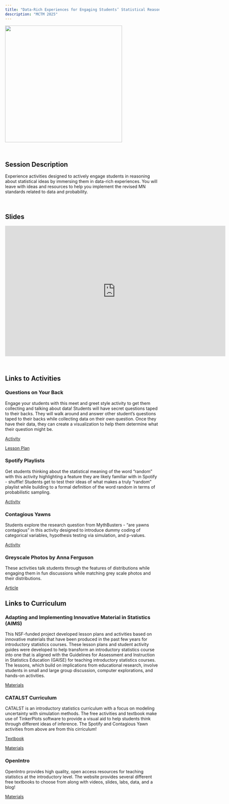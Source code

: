 ```yaml
---
title: "Data-Rich Experiences for Engaging Students’ Statistical Reasoning"
description: "MCTM 2025"
---
```


![](images/mctm-data-rich.png){width="382"}

<br />

## Session Description

Experience activities designed to actively engage students in reasoning about statistical ideas by immersing them in data-rich experiences. You will leave with ideas and resources to help you implement the revised MN standards related to data and probability.

<br />

## Slides

```{=html}
<iframe src="https://docs.google.com/presentation/d/e/2PACX-1vTue1mlRehAVDwDt_Jcp6OSmSOREdXNGcMcYVTAqypbLk6waJh9dKoSGSLBpnDqJSDlazb-e9LQebo5/embed?start=false&loop=false&delayms=3000" frameborder="0" width="720" height="426.753" allowfullscreen="true" mozallowfullscreen="true" webkitallowfullscreen="true"></iframe>
```

<br />

## Links to Activities

### Questions on Your Back

Engage your students with this meet and greet style activity to get them collecting and talking about data! Students will have secret questions taped to their backs. They will walk around and answer other student's questions taped to their backs while collecting data on their own question. Once they have their data, they can create a visualization to help them determine what their question might be. 

[Activity](files/mctm25-data-rich/questions-on-back-student.pdf)

[Lesson Plan](files/mctm25-data-rich/questions-on-back-instructor.pdf)


### Spotify Playlists

Get students thinking about the statistical meaning of the word "random" with this activity highlighting a feature they are likely familiar with in Spotify - shuffle! Students get to test their ideas of what makes a truly "random" playlist while building to a formal definition of the word random in terms of probabilistic sampling.

[Activity](files/mctm25-data-rich/spotify.pdf)

### Contagious Yawns

Students explore the research question from MythBusters - "are yawns contagious" in this activity designed to introduce dummy coding of categorical variables, hypothesis testing via simulation, and p-values.

[Activity](files/mctm25-data-rich/contagious-yawns.pdf)

### Greyscale Photos by Anna Ferguson

These activities talk students through the features of distributions while engaging them in fun discussions while matching grey scale photos and their distributions.

[Article](https://doi.org/10.1080/26939169.2024.2351570)

## Links to Curriculum

### Adapting and Implementing Innovative Material in Statistics (AIMS)

This NSF-funded project developed lesson plans and activities based on innovative materials that have been produced in the past few years for introductory statistics courses. These lesson plans and student activity guides were developed to help transform an introductory statistics course into one that is aligned with the Guidelines for Assessment and Instruction in Statistics Education (GAISE) for teaching introductory statistics courses. The lessons, which build on implications from educational research, involve students in small and large group discussion, computer explorations, and hands-on activities.

[Materials](https://github.com/zief0002/aims)

### CATALST Curriculum

CATALST is an introductory statistics curriculum with a focus on modeling uncertainty with simulation methods. The free activities and textbook make use of TinkerPlots software to provide a visual aid to help students think through different ideas of inference. The Spotify and Contagious Yawn activities from above are from this cirriculum!


[Textbook](https://zief0002.github.io/statistical-thinking/)

[Materials](https://github.com/zief0002/statistical-thinking)

### OpenIntro

OpenIntro provides high quality, open access resources for teaching statistics at the introductory level. The website provides several different free textbooks to choose from along with videos, slides, labs, data, and a blog!

[Materials](https://www.openintro.org/book/os/)
